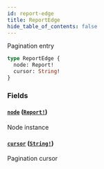 ```yaml
---
id: report-edge
title: ReportEdge
hide_table_of_contents: false
---
```



Pagination entry

```graphql
type ReportEdge {
  node: Report!
  cursor: String!
}
```


### Fields

#### [`node`](#) ([`Report!`](../../objects/report))

Node instance


#### [`cursor`](#) ([`String!`](../../scalars/string))

Pagination cursor




